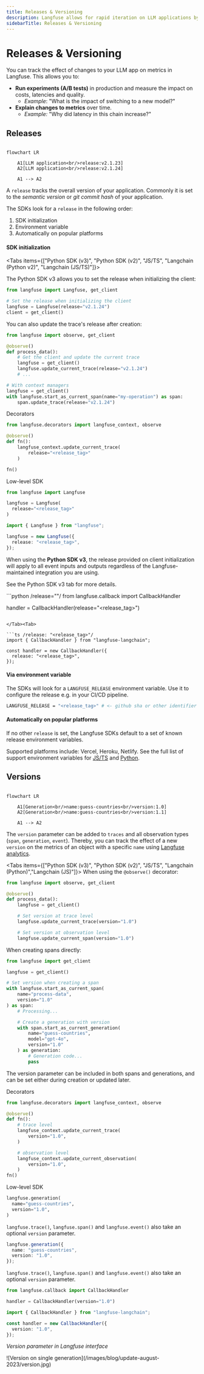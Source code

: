 ```yaml
---
title: Releases & Versioning
description: Langfuse allows for rapid iteration on LLM applications by providing insights into the effect of experiments such as A/B tests on LLM costs, latencies and quality.
sidebarTitle: Releases & Versioning
---
```


# Releases & Versioning

You can track the effect of changes to your LLM app on metrics in Langfuse. This allows you to:

- **Run experiments (A/B tests)** in production and measure the impact on costs, latencies and quality.
  - _Example_: "What is the impact of switching to a new model?"
- **Explain changes to metrics** over time.
  - _Example:_ "Why did latency in this chain increase?"

## Releases

```mermaid

flowchart LR

    A1[LLM application<br/>release:v2.1.23]
    A2[LLM application<br/>release:v2.1.24]

    A1 --> A2
```

A `release` tracks the overall version of your application. Commonly it is set to the _semantic version_ or _git commit hash_ of your application.

The SDKs look for a `release` in the following order:

1. SDK initialization
2. Environment variable
3. Automatically on popular platforms

#### SDK initialization

<Tabs items={["Python SDK (v3)", "Python SDK (v2)", "JS/TS", "Langchain (Python v2)", "Langchain (JS/TS)"]}>

<Tab>

The Python SDK v3 allows you to set the release when initializing the client:

```python
from langfuse import Langfuse, get_client

# Set the release when initializing the client
langfuse = Langfuse(release="v2.1.24")
client = get_client()
```

You can also update the trace's release after creation:

```python
from langfuse import observe, get_client

@observe()
def process_data():
    # Get the client and update the current trace
    langfuse = get_client()
    langfuse.update_current_trace(release="v2.1.24")
    # ...

# With context managers
langfuse = get_client()
with langfuse.start_as_current_span(name="my-operation") as span:
    span.update_trace(release="v2.1.24")
```

</Tab>

<Tab>

Decorators

```python /release="<release_tag>"/
from langfuse.decorators import langfuse_context, observe

@observe()
def fn():
    langfuse_context.update_current_trace(
        release="<release_tag>"
    )

fn()
```

Low-level SDK

```python /release="<release_tag>"/
from langfuse import Langfuse

langfuse = Langfuse(
  release="<release_tag>"
)
```

</Tab><Tab>

```ts /release: "<release_tag>"/
import { Langfuse } from "langfuse";

langfuse = new Langfuse({
  release: "<release_tag>",
});
```

</Tab><Tab>

<Callout type="info">

When using the **Python SDK v3**, the release provided on client initialization will apply to all event inputs and outputs regardless of the Langfuse-maintained integration you are using.

See the Python SDK v3 tab for more details.

</Callout>
```python /release="<release_tag>"/
from langfuse.callback import CallbackHandler

handler = CallbackHandler(release="<release_tag>")

````

</Tab><Tab>

```ts /release: "<release_tag>"/
import { CallbackHandler } from "langfuse-langchain";

const handler = new CallbackHandler({
  release: "<release_tag>",
});
````

</Tab>

</Tabs>

#### Via environment variable

The SDKs will look for a `LANGFUSE_RELEASE` environment variable. Use it to configure the release e.g. in your CI/CD pipeline.

```bash
LANGFUSE_RELEASE = "<release_tag>" # <- github sha or other identifier
```

#### Automatically on popular platforms

If no other `release` is set, the Langfuse SDKs default to a set of known release environment variables.

Supported platforms include: Vercel, Heroku, Netlify. See the full list of support environment variables for [JS/TS](https://github.com/langfuse/langfuse-js/blob/v3-stable/langfuse-core/src/release-env.ts) and [Python](https://github.com/langfuse/langfuse-python/blob/main/langfuse/_utils/environment.py).

## Versions

```mermaid

flowchart LR

    A1[Generation<br/>name:guess-countries<br/>version:1.0]
    A2[Generation<br/>name:guess-countries<br/>version:1.1]

    A1 --> A2
```

The `version` parameter can be added to `traces` and all observation types (`span`, `generation`, `event`). Thereby, you can track the effect of a new `version` on the metrics of an object with a specific `name` using [Langfuse analytics](/docs/analytics).

<Tabs items={["Python SDK (v3)", "Python SDK (v2)", "JS/TS", "Langchain (Python)","Langchain (JS)"]}>
<Tab>
When using the `@observe()` decorator:

```python
from langfuse import observe, get_client

@observe()
def process_data():
    langfuse = get_client()

    # Set version at trace level
    langfuse.update_current_trace(version="1.0")

    # Set version at observation level
    langfuse.update_current_span(version="1.0")
```

When creating spans directly:

```python
from langfuse import get_client

langfuse = get_client()

# Set version when creating a span
with langfuse.start_as_current_span(
    name="process-data",
    version="1.0"
) as span:
    # Processing...

    # Create a generation with version
    with span.start_as_current_generation(
        name="guess-countries",
        model="gpt-4o",
        version="1.0"
    ) as generation:
        # Generation code...
        pass
```

The version parameter can be included in both spans and generations, and can be set either during creation or updated later.

</Tab>

<Tab>

Decorators

```python /version="1.0"/
from langfuse.decorators import langfuse_context, observe

@observe()
def fn():
    # trace level
    langfuse_context.update_current_trace(
        version="1.0",
    )

    # observation level
    langfuse_context.update_current_observation(
        version="1.0",
    )
fn()
```

Low-level SDK

```python /version="1.0"/
langfuse.generation(
  name="guess-countries",
  version="1.0",
)
```

`langfuse.trace()`, `langfuse.span()` and `langfuse.event()` also take an optional `version` parameter.

</Tab><Tab>

```ts /version: "1.0"/
langfuse.generation({
  name: "guess-countries",
  version: "1.0",
});
```

`langfuse.trace()`, `langfuse.span()` and `langfuse.event()` also take an optional `version` parameter.

</Tab><Tab>

```python /version="1.0"/
from langfuse.callback import CallbackHandler

handler = CallbackHandler(version="1.0")
```

</Tab><Tab>

```ts /version: "1.0"/
import { CallbackHandler } from "langfuse-langchain";

const handler = new CallbackHandler({
  version: "1.0",
});
```

</Tab>
</Tabs>

_Version parameter in Langfuse interface_

<Frame border>
  ![Version on single generation](/images/blog/update-august-2023/version.jpg)
</Frame>
